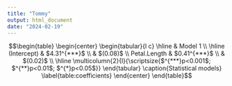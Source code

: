 ```yaml
---
title: "Tommy"
output: html_document
date: "2024-02-19"
---
```



$$\begin{table}
\begin{center}
\begin{tabular}{l c}
\hline
 & Model 1 \\
\hline
(Intercept)  & $4.31^{***}$ \\
             & $(0.08)$     \\
Petal.Length & $0.41^{***}$ \\
             & $(0.02)$     \\
\hline
\multicolumn{2}{l}{\scriptsize{$^{***}p<0.001$; $^{**}p<0.01$; $^{*}p<0.05$}}
\end{tabular}
\caption{Statistical models}
\label{table:coefficients}
\end{center}
\end{table}$$
